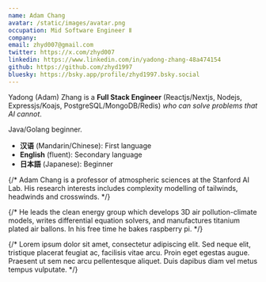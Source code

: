 ```yaml
---
name: Adam Chang
avatar: /static/images/avatar.png
occupation: Mid Software Engineer Ⅱ
company:
email: zhyd007@gmail.com
twitter: https://x.com/zhyd007
linkedin: https://www.linkedin.com/in/yadong-zhang-48a474154
github: https://github.com/zhyd1997
bluesky: https://bsky.app/profile/zhyd1997.bsky.social
---
```


Yadong (Adam) Zhang is a **Full Stack Engineer** (Reactjs/Nextjs, Nodejs, Expressjs/Koajs, PostgreSQL/MongoDB/Redis) *who can solve problems that AI cannot*.

Java/Golang beginner.

- **汉语** (Mandarin/Chinese): First language
- **English** (fluent): Secondary language
- **日本語** (Japanese): Beginner

{/* Adam Chang is a professor of atmospheric sciences at the Stanford AI Lab. His research interests includes complexity modelling of tailwinds, headwinds and crosswinds. */}

{/* He leads the clean energy group which develops 3D air pollution-climate models, writes differential equation solvers, and manufactures titanium plated air ballons. In his free time he bakes raspberry pi. */}

{/* Lorem ipsum dolor sit amet, consectetur adipiscing elit. Sed neque elit, tristique placerat feugiat ac, facilisis vitae arcu. Proin eget egestas augue. Praesent ut sem nec arcu pellentesque aliquet. Duis dapibus diam vel metus tempus vulputate. */}
